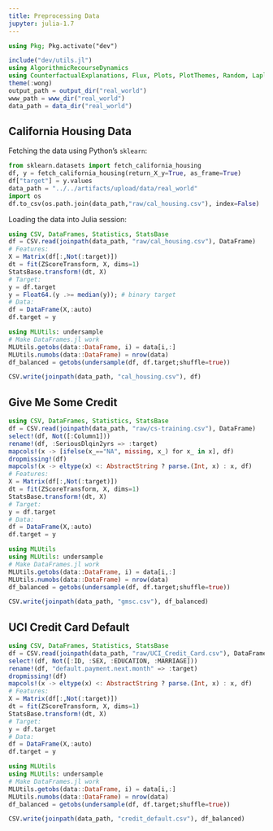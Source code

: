 ```yaml
---
title: Preprocessing Data
jupyter: julia-1.7
---
```


```julia
using Pkg; Pkg.activate("dev")
```

```julia
include("dev/utils.jl")
using AlgorithmicRecourseDynamics
using CounterfactualExplanations, Flux, Plots, PlotThemes, Random, LaplaceRedux, LinearAlgebra
theme(:wong)
output_path = output_dir("real_world")
www_path = www_dir("real_world")
data_path = data_dir("real_world")
```

## California Housing Data

Fetching the data using Python's `sklearn`:

```python
from sklearn.datasets import fetch_california_housing
df, y = fetch_california_housing(return_X_y=True, as_frame=True)
df["target"] = y.values
data_path = "../../artifacts/upload/data/real_world"
import os
df.to_csv(os.path.join(data_path,"raw/cal_housing.csv"), index=False)
```

Loading the data into Julia session:

```julia
using CSV, DataFrames, Statistics, StatsBase
df = CSV.read(joinpath(data_path, "raw/cal_housing.csv"), DataFrame)
# Features:
X = Matrix(df[:,Not(:target)])
dt = fit(ZScoreTransform, X, dims=1)
StatsBase.transform!(dt, X)
# Target:
y = df.target
y = Float64.(y .>= median(y)); # binary target
# Data:
df = DataFrame(X,:auto)
df.target = y
```

```julia
using MLUtils: undersample
# Make DataFrames.jl work
MLUtils.getobs(data::DataFrame, i) = data[i,:]
MLUtils.numobs(data::DataFrame) = nrow(data)
df_balanced = getobs(undersample(df, df.target;shuffle=true))
```

```julia
CSV.write(joinpath(data_path, "cal_housing.csv"), df)
```


## Give Me Some Credit

```julia
using CSV, DataFrames, Statistics, StatsBase
df = CSV.read(joinpath(data_path, "raw/cs-training.csv"), DataFrame)
select!(df, Not([:Column1]))
rename!(df, :SeriousDlqin2yrs => :target)
mapcols!(x -> [ifelse(x_=="NA", missing, x_) for x_ in x], df)
dropmissing!(df)
mapcols!(x -> eltype(x) <: AbstractString ? parse.(Int, x) : x, df)
# Features:
X = Matrix(df[:,Not(:target)])
dt = fit(ZScoreTransform, X, dims=1)
StatsBase.transform!(dt, X)
# Target:
y = df.target
# Data:
df = DataFrame(X,:auto)
df.target = y
```

```julia
using MLUtils
using MLUtils: undersample
# Make DataFrames.jl work
MLUtils.getobs(data::DataFrame, i) = data[i,:]
MLUtils.numobs(data::DataFrame) = nrow(data)
df_balanced = getobs(undersample(df, df.target;shuffle=true))
```

```julia
CSV.write(joinpath(data_path, "gmsc.csv"), df_balanced)
```

## UCI Credit Card Default

```julia
using CSV, DataFrames, Statistics, StatsBase
df = CSV.read(joinpath(data_path, "raw/UCI_Credit_Card.csv"), DataFrame)
select!(df, Not([:ID, :SEX, :EDUCATION, :MARRIAGE]))
rename!(df, "default.payment.next.month" => :target)
dropmissing!(df)
mapcols!(x -> eltype(x) <: AbstractString ? parse.(Int, x) : x, df)
# Features:
X = Matrix(df[:,Not(:target)])
dt = fit(ZScoreTransform, X, dims=1)
StatsBase.transform!(dt, X)
# Target:
y = df.target
# Data:
df = DataFrame(X,:auto)
df.target = y
```

```julia
using MLUtils
using MLUtils: undersample
# Make DataFrames.jl work
MLUtils.getobs(data::DataFrame, i) = data[i,:]
MLUtils.numobs(data::DataFrame) = nrow(data)
df_balanced = getobs(undersample(df, df.target;shuffle=true))
```

```julia
CSV.write(joinpath(data_path, "credit_default.csv"), df_balanced)
```




